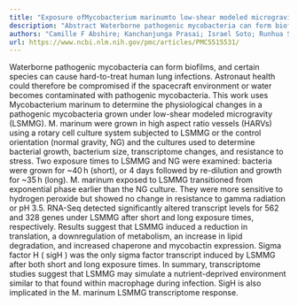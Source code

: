 ```yaml
---
title: "Exposure ofMycobacterium marinumto low-shear modeled microgravity: effect on growth, the transcriptome and survival under stress"
description: "Abstract Waterborne pathogenic mycobacteria can form biofilms, and certain species can cause hard-to-treat human lung infections. Astronaut health could therefore be compromised if the spacecraft envi..."
authors: "Camille F Abshire; Kanchanjunga Prasai; Israel Soto; Runhua Shi; Monica Concha; Melody Baddoo; Erik K Flemington; Don G Ennis; Rona S Scott; Lynn Harrison"
url: https://www.ncbi.nlm.nih.gov/pmc/articles/PMC5515531/
---
```


Waterborne pathogenic mycobacteria can form biofilms, and certain species can cause hard-to-treat human lung infections. Astronaut health could therefore be compromised if the spacecraft environment or water becomes contaminated with pathogenic mycobacteria. This work uses Mycobacterium marinum to determine the physiological changes in a pathogenic mycobacteria grown under low-shear modeled microgravity (LSMMG). M. marinum were grown in high aspect ratio vessels (HARVs) using a rotary cell culture system subjected to LSMMG or the control orientation (normal gravity, NG) and the cultures used to determine bacterial growth, bacterium size, transcriptome changes, and resistance to stress. Two exposure times to LSMMG and NG were examined: bacteria were grown for ~40 h (short), or 4 days followed by re-dilution and growth for ~35 h (long). M. marinum exposed to LSMMG transitioned from exponential phase earlier than the NG culture. They were more sensitive to hydrogen peroxide but showed no change in resistance to gamma radiation or pH 3.5. RNA-Seq detected significantly altered transcript levels for 562 and 328 genes under LSMMG after short and long exposure times, respectively. Results suggest that LSMMG induced a reduction in translation, a downregulation of metabolism, an increase in lipid degradation, and increased chaperone and mycobactin expression. Sigma factor H ( sigH ) was the only sigma factor transcript induced by LSMMG after both short and long exposure times. In summary, transcriptome studies suggest that LSMMG may simulate a nutrient-deprived environment similar to that found within macrophage during infection. SigH is also implicated in the M. marinum LSMMG transcriptome response.
